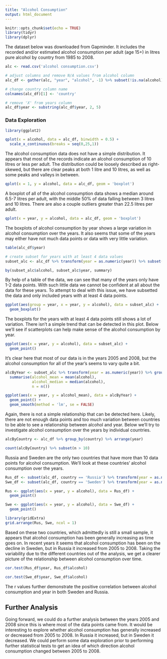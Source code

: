---
title: "Alcohol Consumption"
output: html_document
---

```{r setup, include=FALSE}
knitr::opts_chunk$set(echo = TRUE)
library(tidyr)
library(dplyr)
```

The dataset below was downloaded from Gapminder. It includes the recorded and/or estimated alcohol consumption per adult (age 15+) in litres pure alcohol by country from 1985 to 2008.

```{r}
alc <- read.csv('alcohol consumption.csv')

# adjust columns and remove N/A values from alcohol column
alc_df <- gather(alc, "year", "alcohol", -1) %>% subset(!is.na(alcohol))

# change country column name
colnames(alc_df)[1] <- 'country'

# remove 'X' from years column
alc_df$year <- substring(alc_df$year, 2, 5)
```

### Data Exploration

```{r}
library(ggplot2)

qplot(x = alcohol, data = alc_df, binwidth = 0.5) +
  scale_x_continuous(breaks = seq(0,25,1))
```

The alcohol consumption data does not have a simple distribution. It appears that most of the records indicate an alcohol consumption of 10 litres or less per adult. The distribution could be loosely described as right-skewed, but there are clear peaks at both 1 litre and 10 litres, as well as some peaks and valleys in between.

```{r}
qplot(x = 1, y = alcohol, data = alc_df, geom = 'boxplot')
```

A boxplot of all of the alcohol consumption data shows a median around 6.5-7 litres per adult, with the middle 50% of data falling between 3 litres and 10 litres. There are also a couple outliers greater than 22.5 litres per adult.

```{r}
qplot(x = year, y = alcohol, data = alc_df, geom = 'boxplot')
```

The boxplots of alcohol consumption by year shows a large variation in alcohol consumption over the years. It also seems that some of the years may either have not much data points or data with very little variation.

```{r}
table(alc_df$year)

# create subset for years with at least 4 data values
subset_alc <- alc_df %>% transform(year = as.numeric(year)) %>% subset(alc_df$year %in% c(1990, 1993, 1994, 1995, 2005, 2008))

by(subset_alc$alcohol, subset_alc$year, summary)
```

By help of a table of the data, we can see that many of the years only have 1-2 data points. With such little data we cannot be confident at all about the data for these years. To attempt to deal with this issue, we have subsetted the data and only included years with at least 4 data points.

```{r}
ggplot(aes(group = year, x = year, y = alcohol), data = subset_alc) +
  geom_boxplot()
```

The boxplots for the years with at least 4 data points still shows a lot of variation. There isn't a simple trend that can be detected in this plot. Below we'll see if scatterplots can help make sense of the alcohol consumption by year.

```{r}
ggplot(aes(x = year, y = alcohol), data = subset_alc) +
  geom_point()
```

It's clear here that most of our data is in the years 2005 and 2008, but the alcohol consumption for all of the year's seems to vary quite a bit.

```{r}
alcByYear <- subset_alc %>% transform(year = as.numeric(year)) %>% group_by(year) %>%
  summarise(alcohol_mean = mean(alcohol),
            alcohol_median = median(alcohol),
            n = n())

ggplot(aes(x = year, y = alcohol_mean), data = alcByYear) +
  geom_point() +
  geom_smooth(method = 'lm', se = FALSE)
```

Again, there is not a simple relationship that can be detected here. Likely, there are not enough data points and too much variation between countries to be able to see a relationship between alcohol and year. Below we'll try to investigate alcohol consumption over the years by individual countries.

```{r}
alcByCountry <- alc_df %>% group_by(country) %>% arrange(year)

count(alcByCountry) %>% subset(n > 10)
```

Russia and Sweden are the only two countries that have more than 10 data points for alcohol consumption. We'll look at these countries' alcohol consumption over the years.

```{r}
Rus_df <- subset(alc_df, country == 'Russia') %>% transform(year = as.numeric(year))
Swe_df <- subset(alc_df, country == 'Sweden') %>% transform(year = as.numeric(year))

Rus <- ggplot(aes(x = year, y = alcohol), data = Rus_df) +
  geom_point()

Swe <- ggplot(aes(x = year, y = alcohol), data = Swe_df) +
  geom_point()

library(gridExtra)
grid.arrange(Rus, Swe, ncol = 1)
```

Based on these two countries, which admittedly is still a small sample, it appears that alcohol consumption has been generally increasing as time goes on. In recent years it seems that alcohol consumption has been on the decline in Sweden, but in Russia it increased from 2005 to 2008. Taking the variability due to the different countries out of the analysis, we get a clearer picture of the relationship between alcohol consumption over time.

```{r}
cor.test(Rus_df$year, Rus_df$alcohol)
```
```{r}
cor.test(Swe_df$year, Swe_df$alcohol)
```

The r values further demonstrate the positive correlation between alcohol consumption and year in both Sweden and Russia.

## Further Analysis

Going forward, we could do a further analysis between the years 2005 and 2008 since this is where most of the data points came from. It would be interesting to explore whether alcohol consumption has generally increased or decreased from 2005 to 2008. In Russia it increased, but in Sweden it decreased. We could perform some data exploration prior to performing further statistical tests to get an idea of which direction alcohol consumption changed between 2005 to 2008.